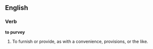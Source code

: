 ==English==

===Verb===

'''to purvey'''

#To furnish or provide, as with a convenience, provisions, or the like.